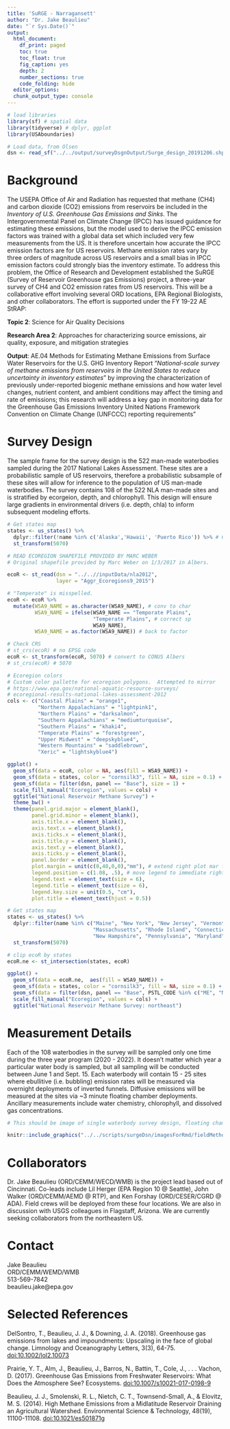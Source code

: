 ```yaml
---
title: 'SuRGE - Narragansett'
author: "Dr. Jake Beaulieu"
date: "`r Sys.Date()`"
output:
  html_document:
    df_print: paged
    toc: true
    toc_float: true
    fig_caption: yes
    depth: 2
    number_sections: true
    code_folding: hide
  editor_options: 
  chunk_output_type: console
---
```


```r
# load libraries
library(sf) # spatial data
library(tidyverse) # dplyr, ggplot
library(USAboundaries)

# Load data, from Olsen
dsn <- read_sf("../../output/surveyDsgnOutput/Surge_design_20191206.shp")
```



# Background
The USEPA Office of Air and Radiation has requested that methane (CH4) and carbon dioxide (CO2) emissions from reservoirs be included in the *Inventory of U.S. Greenhouse Gas Emissions and Sinks*.  The Intergovernmental Panel on Climate Change (IPCC) has issued guidance for estimating these emissions, but the model used to derive the IPCC emission factors was trained with a global data set which included very few measurements from the US.  It is therefore uncertain how accurate the IPCC emission factors are for US reservoirs.  Methane emission rates vary by three orders of magnitude across US reservoirs and a small bias in IPCC emission factors could strongly bias the inventory estimate.
To address this problem, the Office of Research and Development established the SuRGE (Survey of Reservoir Greenhouse gas Emissions) project, a three-year survey of CH4 and CO2 emission rates from US reservoirs.  This will be a collaborative effort involving several ORD locations, EPA Regional Biologists, and other collaborators.  The effort is supported under the FY 19-22 AE StRAP:

**Topic 2**: Science for Air Quality Decisions

**Research Area 2**: Approaches for characterizing source emissions, air quality, exposure, and mitigation strategies

**Output**: AE.04 Methods for Estimating Methane Emissions from Surface Water Reservoirs for the U.S. GHG Inventory Report
“*National-scale survey of methane emissions from reservoirs in the United States to reduce uncertainty in inventory estimates*" by improving the characterization of previously under-reported biogenic methane emissions and how water level changes, nutrient content, and ambient conditions may affect the timing and rate of emissions; this research will address a key gap in monitoring data for the Greenhouse Gas Emissions Inventory United Nations Framework Convention on Climate Change (UNFCCC) reporting requirements”

# Survey Design

The sample frame for the survey design is the 522 man-made waterbodies sampled during the 2017 National Lakes Assessment.  These sites are a probabilistic sample of US reservoirs, therefore a probabilistic subsample of these sites will allow for inference to the population of US man-made waterbodies.  The survey contains 108 of the 522 NLA man-made sites and is  stratified by ecorgeion, depth, and chlorophyll. This design will ensure large gradients in environmental drivers (i.e. depth, chla) to inform subsequent modeling efforts.

```r
# Get states map
states <- us_states() %>%
  dplyr::filter(!name %in% c('Alaska','Hawaii', 'Puerto Rico')) %>% # CONUS
  st_transform(5070)

# READ ECOREGION SHAPEFILE PROVIDED BY MARC WEBER
# Original shapefile provided by Marc Weber on 1/3/2017 in Albers.

ecoR <- st_read(dsn = "../..//inputData/nla2012",
                layer = "Aggr_Ecoregions9_2015")

# "Temperate" is misspelled.
ecoR <- ecoR %>% 
  mutate(WSA9_NAME = as.character(WSA9_NAME), # conv to char
         WSA9_NAME = ifelse(WSA9_NAME == "Temporate Plains",
                            "Temperate Plains", # correct sp
                            WSA9_NAME),
         WSA9_NAME = as.factor(WSA9_NAME)) # back to factor

# Check CRS
# st_crs(ecoR) # no EPSG code
ecoR <- st_transform(ecoR, 5070) # convert to CONUS Albers
# st_crs(ecoR) # 5070

# Ecoregion colors
# Custom color pallette for ecoregion polygons.  Attempted to mirror
# https://www.epa.gov/national-aquatic-resource-surveys/
# ecoregional-results-national-lakes-assessment-2012
cols <- c("Coastal Plains" = "orange1",
          "Northern Appalachians" = "lightpink1",
          "Northern Plains" = "darksalmon",
          "Southern Appalachians" = "mediumturquoise",
          "Southern Plains" = "khaki4",
          "Temperate Plains" = "forestgreen", 
          "Upper Midwest" = "deepskyblue4",
          "Western Mountains" = "saddlebrown",
          "Xeric" = "lightskyblue4")

ggplot() +
  geom_sf(data = ecoR, color = NA, aes(fill = WSA9_NAME)) +
  geom_sf(data = states, color = "cornsilk3", fill = NA, size = 0.1) +
  geom_sf(data = filter(dsn, panel == "Base"), size = 1) +
  scale_fill_manual("Ecoregion", values = cols) +
  ggtitle("National Reservoir Methane Survey") +
  theme_bw() +
  theme(panel.grid.major = element_blank(), 
        panel.grid.minor = element_blank(),
        axis.title.x = element_blank(),
        axis.text.x = element_blank(),
        axis.ticks.x = element_blank(),
        axis.title.y = element_blank(),
        axis.text.y = element_blank(),
        axis.ticks.y = element_blank(),
        panel.border = element_blank(),
        plot.margin = unit(c(0,40,0,0),"mm"), # extend right plot mar for legend 
        legend.position = c(1.08, .5), # move legend to immediate right of plot  
        legend.text = element_text(size = 6),
        legend.title = element_text(size = 6),
        legend.key.size = unit(0.5, "cm"),
        plot.title = element_text(hjust = 0.5)) 


```
  

```r
# Get states map
states <- us_states() %>%
  dplyr::filter(name %in% c("Maine", "New York", "New Jersey", "Vermont", 
                            "Massachusetts", "Rhode Island", "Connecticut", 
                            "New Hampshire", "Pennsylvania", "Maryland", "Delaware")) %>% 
  st_transform(5070)

# clip ecoR by states
ecoR.ne <- st_intersection(states, ecoR)

ggplot() +
  geom_sf(data = ecoR.ne,  aes(fill = WSA9_NAME)) +
  geom_sf(data = states, color = "cornsilk3", fill = NA, size = 0.1) +
  geom_sf(data = filter(dsn, panel == "Base", PSTL_CODE %in% c("ME", "NY", "NJ", "VT", "MA", "RI", "CT", "NH", "PA", "MD", "DE")), size = 1) +
  scale_fill_manual("Ecoregion", values = cols) +
  ggtitle("National Reservoir Methane Survey: northeast") 


```



# Measurement Details
Each of the 108 waterbodies in the survey will be sampled only one time during the three year program (2020 - 2022). It doesn't matter which year a particular water body is sampled, but all sampling will be conducted between June 1 and Sept. 15.  Each waterbody will contain 15 - 25 sites where ebullitive (i.e. bubbling) emission rates will be measured via overnight deployments of inverted funnels.  Diffusive emissions will be measured at the sites via ~3 minute floating chamber deployments.  Ancillary measurements include water chemistry, chlorophyll, and dissolved gas concentrations.

```r
# This should be image of single waterbody survey design, floating chamber, and inverted funnel.

knitr::include_graphics("../../scripts/surgeDsn/imagesForRmd/fieldMethods.PNG")
```


# Collaborators
Dr. Jake Beaulieu (ORD/CEMM/WECD/WMB) is the project lead based out of Cincinnati.  Co-leads include Lil Herger (EPA Region 10 @ Seattle), John Walker (ORD/CEMM/AEMD @ RTP), and Ken Forshay (ORD/CESER/CGRD @ ADA).  Field crews will be deployed from these four locations.  We are also in discussion with USGS colleagues in Flagstaff, Arizona.  We are currently seeking collaborators from the northeastern US.

# Contact
Jake Beaulieu  
ORD/CEMM/WEMD/WMB  
513-569-7842  
beaulieu.jake@epa.gov

# Selected References

DelSontro, T., Beaulieu, J. J., & Downing, J. A. (2018). Greenhouse gas emissions from lakes and impoundments: Upscaling in the face of global change. Limnology and Oceanography Letters, 3(3), 64-75. [doi:10.1002/lol2.10073](https://aslopubs.onlinelibrary.wiley.com/doi/pdf/10.1002/lol2.10073)  

Prairie, Y. T., Alm, J., Beaulieu, J., Barros, N., Battin, T., Cole, J., . . . Vachon, D. (2017). Greenhouse Gas Emissions from Freshwater Reservoirs: What Does the Atmosphere See? Ecosystems. [doi:10.1007/s10021-017-0198-9](https://link.springer.com/content/pdf/10.1007%2Fs10021-017-0198-9.pdf)  

Beaulieu, J. J., Smolenski, R. L., Nietch, C. T., Townsend-Small, A., & Elovitz, M. S. (2014). High Methane Emissions from a Midlatitude Reservoir Draining an Agricultural Watershed. Environmental Science & Technology, 48(19), 11100-11108. [doi:10.1021/es501871g](http://pubs.acs.org/doi/pdfplus/10.1021/es501871g)
